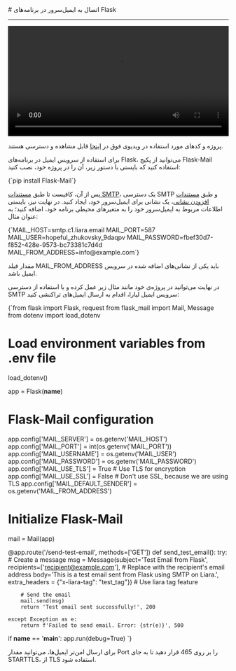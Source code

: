 

<Layout>
<Head>
<title>مستندات اتصال به ایمیل سرور در Flask - لیارا</title>
<meta property="og:title" content="مستندات خدمات رایانش ابری لیارا" />
<meta property="og:description" content="مستندات اتصال به ایمیل سرور در فریم‌ورک Flask"  />
<meta property="og:image" content="https://files.liara.ir/liara/logos/liara-poster.jpg" />
</Head>
# اتصال به ایمیل‌سرور در برنامه‌های Flask
<hr className="mb-2" />

<video
  src="https://files.liara.ir/liara/flask/flask-email-server.mp4"
  controls="controls"
  className="block w-full"
  width="100%"
/>

<div className="h-2" />
<Alert variant="success">
<p>
پروژه و کدهای مورد استفاده در ویدیوی فوق در <a href="https://github.com/liara-cloud/flask-getting-started/tree/email-server" className="text-[#2196f3] ">اینجا</a> قابل مشاهده و دسترسی هستند.
</p>
</Alert>

برای استفاده از سرویس ایمیل در برنامه‌های Flask، می‌توانید از 
پکیج Flask-Mail استفاده کنید که بایستی با دستور زیر، آن را در پروژه خود، نصب کنید:

<div className="h-2" />
<div dir='ltr'>
    <Highlight className="bash">
        {`pip install Flask-Mail`}
    </Highlight>
</div>
<div className="h-2" />

پس از آن، کافیست تا طبق <a href="/email-server/how-tos/add-smtp-user" className="text-[#2196f3] ">مستندات SMTP</a>، یک دسترسی SMTP و طبق <a href="/email-server/how-tos/add-account" className="text-[#2196f3] ">مستندات افزودن نشانی</a>، یک نشانی برای ایمیل‌سرور خود، ایجاد کنید.
در نهایت نیز، بایستی 
اطلاعات مربوط به ایمیل‌سرور خود را 
به متغیرهای محیطی برنامه خود، اضافه کنید؛ به عنوان مثال:

<div className="h-2" />
<div dir='ltr'>
    <Highlight className="bash">
        {`MAIL_HOST=smtp.c1.liara.email
MAIL_PORT=587
MAIL_USER=hopeful_zhukovsky_9daqpv
MAIL_PASSWORD=fbef30d7-f852-428e-9573-bc73381c7d4d
MAIL_FROM_ADDRESS=info@example.com`}
    </Highlight>
</div>
<div className="h-2" />
<Alert variant='info'>
<p>
مقدار فیلد <Important>MAIL_FROM_ADDRESS</Important> باید یکی از نشانی‌های اضافه شده در سرویس ایمیل باشد.
</p>
</Alert>

در نهایت می‌توانید در پروژه‌ی خود مانند مثال زیر عمل کرده و با استفاده از دسترسی SMTP سرویس ایمیل لیارا، 
اقدام به ارسال ایمیل‌های تراکنشی کنید: 

<div className="h-2" />
<div dir='ltr'>
    <Highlight className="python">
        {`from flask import Flask, request
from flask_mail import Mail, Message
from dotenv import load_dotenv

# Load environment variables from .env file
load_dotenv()

app = Flask(__name__)

# Flask-Mail configuration
app.config['MAIL_SERVER'] = os.getenv('MAIL_HOST')
app.config['MAIL_PORT'] = int(os.getenv('MAIL_PORT'))
app.config['MAIL_USERNAME'] = os.getenv('MAIL_USER')
app.config['MAIL_PASSWORD'] = os.getenv('MAIL_PASSWORD')
app.config['MAIL_USE_TLS'] = True  # Use TLS for encryption
app.config['MAIL_USE_SSL'] = False  # Don't use SSL, because we are using TLS
app.config['MAIL_DEFAULT_SENDER'] = os.getenv('MAIL_FROM_ADDRESS')

# Initialize Flask-Mail
mail = Mail(app)

@app.route('/send-test-email', methods=['GET'])
def send_test_email():
    try:
        # Create a message
        msg = Message(subject='Test Email from Flask',
                      recipients=['recipient@example.com'],  # Replace with the recipient's email address
                      body='This is a test email sent from Flask using SMTP on Liara.',
                      extra_headers = {"x-liara-tag": "test_tag"}) # Use liara tag feature

        # Send the email
        mail.send(msg)
        return 'Test email sent successfully!', 200

    except Exception as e:
        return f'Failed to send email. Error: {str(e)}', 500

if __name__ == '__main__':
    app.run(debug=True)
`}
    </Highlight>
</div>
<div className="h-2" />
<Alert variant='info'>
<p>
برای ارسال امن‌تر ایمیل‌ها، می‌توانید مقدار Port را بر روی 465 قرار دهید تا
به جای STARTTLS، از TLS استفاده شود. 
</p>
</Alert>


</Layout>